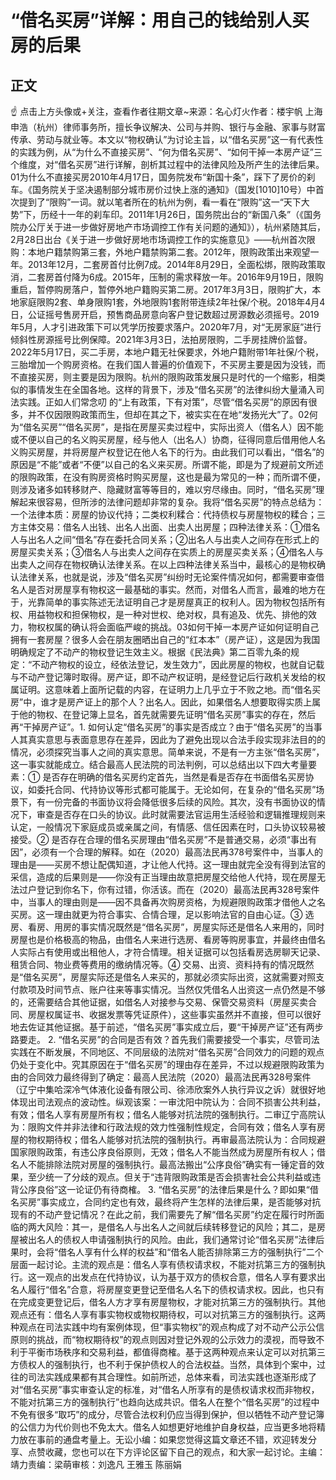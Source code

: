 # “借名买房”详解：用自己的钱给别人买房的后果
## 正文
☝ 点击上方头像或+关注，查看作者往期文章~来源：名心灯火作者：楼宇帆 上海申浩（杭州）律师事务所，擅长争议解决、公司与并购、银行与金融、家事与财富传承、劳动与就业等。本文以“物权确认”为讨论主旨，以“借名买房”这一有代表性的实践为例，从“为什么不直接买房”、“何为借名买房”、“如何干掉一本房产证”三个维度，对“借名买房”进行详解，剖析其过程中的法律风险及所产生的法律后果。01为什么不直接买房2010年4月17日，国务院发布“新国十条”，踩下了房价的刹车。《国务院关于坚决遏制部分城市房价过快上涨的通知》（国发[1010]10号）中首次提到了“限购”一词。就以笔者所在的杭州为例，看一看在“限购”这一“天下大势”下，历经十一年的刹车印。2011年1月26日，国务院出台的“新国八条”（《国务院办公厅关于进一步做好房地产市场调控工作有关问题的通知》），杭州紧随其后，2月28日出台《关于进一步做好房地市场调控工作的实施意见》——杭州首次限购：本地户籍禁购第三套，外地户籍禁购第二套。2012年，限购政策出来观望一年。2013年12月，二套房首付比例7成。2014年8月29日，全面松绑，限购政策取消，二套房首付降为6成。2015年，压制的需求释放一年。2016年9月19日，限购重启，暂停购房落户，暂停外地户籍购买第二房。2017年3月3日，限购扩大，本地家庭限购2套、单身限购1套，外地限购1套附带连续2年社保/个税。2018年4月4日，公证摇号售房开启，预售商品房意向客户登记数超过房源数必须摇号。2019年5月，人才引进政策下可以凭学历按要求落户。2020年7月，对“无房家庭”进行倾斜性房源摇号比例保障。2021年3月3日，法拍房限购，二手房挂牌价监督。2022年5月17日，买二手房，本地户籍无社保要求，外地户籍附带1年社保/个税，三胎增加一个购房资格。在我们国人普遍的价值观下，不买房主要是因为没钱，而不直接买房，则主要是因为限购。杭州的限购政策发展只是时代的一个缩影，相类似的事情发生在全国各地。这样的背景下，涉及“借名买房”的法律纠纷大量涌入司法实践。正如人们常念叨 的“上有政策，下有对策”，尽管“借名买房”的原因有很多，并不仅因限购政策而生，但却在其之下，被实实在在地“发扬光大”了。02何为“借名买房”“借名买房”，是指在房屋买卖过程中，实际出资人（借名人）因不能或不便以自己的名义购买房屋，经与他人（出名人）协商，征得同意后借用他人名义购买房屋，并将房屋产权登记在他人名下的行为。由此我们可以看出，“借名”的原因是“不能”或者“不便”以自己的名义来买房。所谓不能，即是为了规避前文所述的限购政策，在没有购房资格时购买房屋，这也是最为常见的一种；而所谓不便，则涉及诸多如转移财产、隐藏财富等等目的，难以穷尽缘由。同时，“借名买房”理解起来很容易，但所涉的法律问题却非常的复杂。我将“借名买房”的特点总结为：一个法律本质：房屋的协议代持；二类权利糅合：代持债权与房屋物权的糅合；三方主体交易：借名人出钱、出名人出面、出卖人出房屋；四种法律关系：①借名人与出名人之间“借名”存在委托合同关系；②出名人与出卖人之间存在形式上的房屋买卖关系；③借名人与出卖人之间存在实质上的房屋买卖关系；④借名人与出卖人之间存在物权确认法律关系。在以上四种法律关系当中，最核心的是物权确认法律关系，也就是说，涉及“借名买房”纠纷时无论案件情况如何，都需要审查借名人是否对房屋享有物权这一最基础的事实。然而，对借名人而言，最难的地方在于，光靠简单的事实陈述无法证明自己才是房屋真正的权利人。因为物权包括所有权、用益物权和担保物权，是一种对世权、绝对权，具有追及、优先、排他的效力，物权权属的确认将会面临严峻的挑战。03如何干掉一本房产证如何证明自己拥有一套房屋？很多人会在朋友圈晒出自己的“红本本”（房产证），这是因为我国明确规定了不动产的物权登记生效主义。根据《民法典》第二百零九条的规定：“不动产物权的设立，经依法登记，发生效力”，因此房屋的物权，也就自记载与不动产登记簿时取得。房产证，即不动产权证明，是经登记后行政机关发给的权属证明。这意味着上面所记载的内容，在证明力上几乎立于不败之地。而“借名买房”中，谁才是房产证上的那个人？出名人。因此，如果借名人想要取得实质上属于他的物权、在登记簿上显名，首先就需要先证明“借名买房”事实的存在，然后再“干掉房产证”。1. 如何认定“借名买房”的事实是否成立？由于“借名买房”的当事人其真实意思与表面意思存在差异，因此为了避免出现以合法手段实现非法目的的情况，必须探究当事人之间的真实意思。简单来说，不是有一方主张“借名买房”，这一事实就能成立。结合最高人民法院的司法判例，可以总结出以下四大考量要素：① 是否存在明确的借名买房约定首先，当然是看是否存在书面借名买房协议，如委托合同、代持协议等形式都可能属于。无论如何，在复杂的“借名买房”场景下，有一份完备的书面协议将会降低很多后续的风险。其次，没有书面协议的情况下，审查是否存在口头的协议。此时就需要法官运用生活经验和逻辑推理规则来认定，一般情况下家庭成员或亲属之间，有情感、信任因素在时，口头协议较易被接受。② 是否存在合理的借名买房理由“借名买房”不是普通交易，必须“事出有因”，必须有一个合理的解释。如在（2020）最高法民再378号案件中，当事人的理由是——买房不想让配偶知道，才让他人代持。这一理由就完全没有得到法官的采信，造成的后果则是——你没有正当理由故意把房屋交给他人代持，现在房屋无法过户登记到你名下，你有过错，你活该。而在（2020）最高法民再328号案件中，当事人的理由则是——因不具备再次购房资格，为规避限购政策才借他人之名买房。这一理由就更为符合事实、合情合理，足以影响法官的自由心证。③ 选房、看房、用房的事实情况既然是“借名买房”，房屋实际还是借名人来用的，同时房屋也是价格极高的物品，由借名人来进行选房、看房等购房事宜，并最终由借名人实际占有使用或出租他人，才符合情理。相关证据可以包括看房选房聊天记录、租赁合同、物业费等费用的缴纳情况等。④ 交易、出资、资料持有的情况既然是“借名买房”，房屋实际还是借名人来买的，那就必须实际出资，这就需要对照支付款项及时间节点、账户往来等事实情况。当然仅凭借名人出资这一点仍然是不够的，还需要结合其他证据，如借名人对接参与交易、保管交易资料（房屋买卖合同、房屋权属证书、收据发票等凭证原件），这些事实虽然并不直接，但可以很好地去佐证其他证据。基于前述，“借名买房”事实成立后，要“干掉房产证”还有两步路要走。 2. “借名买房”的合同是否有效？首先我们需要接受一个事实，尽管司法实践在不断发展，不同地区、不同层级的法院对“借名买房”合同效力的问题的观点仍处于变化中。究其原因在于“借名买房”的理由存在差异，不过以规避限购政策为由的合同效力最终得到了确定：最高人民法院（2020）最高法民再328号案件（辽宁中集哈深冷气体液化设备有限公司、徐沛欣案外人执行异议之诉）就很好地体现出司法观点的波动性。纵观该案：一审沈阳中院认为：合同不损害公共利益，有效；借名人享有房屋所有权；借名人能够对抗法院的强制执行。二审辽宁高院认为：限购文件并非法律和行政法规的效力性强制性规定，合同有效；借名人享有房屋的物权期待权；借名人能够对抗法院的强制执行。再审最高法院认为：合同规避国家限购政策，有违公序良俗原则，无效；借名人不能当然成为房屋所有权人；借名人不能排除法院对房屋的强制执行。最高法搬出“公序良俗”确实有一锤定音的效果，至少统一了分歧的观点。但关于“违背限购政策是否会损害社会公共利益或违背公序良俗”这一论证仍有待商榷。 3. “借名买房”的法律后果是什么？即如果“借名买房”事实成立，合同约定也有效，最终将产生怎样的法律后果，是否能够对抗现有的不动产登记情况？在此之前，我们需要先了解“借名买房”约定在履行时所面临的两大风险：其一，是借名人与出名人之间就后续转移登记的风险；其二，是房屋被出名人的债权人申请强制执行的风险。由此，我们通常讨论“借名买房”法律后果时，会将“借名人享有什么样的权益”和“借名人能否排除第三方的强制执行”二个层面一起讨论。主流的观点是：借名人享有债权请求权，不能对抗第三方的强制执行。这一观点的出发点在代持协议，认为基于双方的债权合意，借名人享有要求出名人履行“借名”合意，将房屋变更登记至借名人名下的债权请求权。因此，也只有在完成变更登记后，借名人方才享有房屋物权，才能对抗第三方的强制执行。其他观点还有：借名人享有事实物权或物权期待权，可以对抗第三方的强制执行。这两种观点在司法实践中均有案例体现，但“事实物权”的观点构成了对不动产公示公信原则的挑战，而“物权期待权”的观点则因对登记外观的公示效力的漠视，而导致不利于平衡市场秩序和交易利益，都值得商榷。基于这两种观点来认定可以对抗第三方债权人的强制执行，也不利于保护债权人的合法权益。当然，具体到个案中，过往的司法实践成果都有其合理性。如前所述，总体来看，司法实践也逐渐形成了对“借名买房”事实审查认定的标准，对“借名人所享有的是债权请求权而非物权，不能对抗第三方的强制执行”也趋向达成共识。借名人在整个“借名买房”的过程中不免有很多“取巧”的成分，尽管合法权利仍应当得到保护，但以牺牲不动产登记簿的公信力为代价则也不免太大。借名人如想更好地维护自身权益，应当更多地将精力放在事前的通盘考量上。无讼小编：如果您觉得这篇文章还不错，欢迎转发分享、点赞收藏，您也可以在下方评论区留下自己的观点，和大家一起讨论。主编：靖力责编：梁萌审核：刘逸凡 王雅玉 陈丽娟